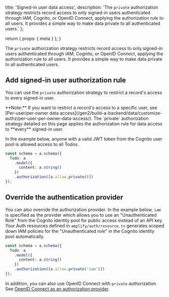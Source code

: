   title: 'Signed-in user data access',
  description:
    'The `private` authorization strategy restricts record access to only signed-in users authenticated through IAM, Cognito, or OpenID Connect, applying the authorization rule to all users. It provides a simple way to make data private to all authenticated users.'
};

  return {
    props: {
      meta
    }
  };
}

The `private` authorization strategy restricts record access to only signed-in users authenticated through IAM, Cognito, or OpenID Connect, applying the authorization rule to all users. It provides a simple way to make data private to all authenticated users.

## Add signed-in user authorization rule

You can use the `private` authorization strategy to restrict a record's access to every signed-in user.

<Callout>
  **Note:** If you want to restrict a record's access to a specific user, see
  [Per-user/per-owner data
  access](/gen2/build-a-backend/data/customize-authz/per-user-per-owner-data-access/).
  The `private` authorization strategy detailed on this page applies the
  authorization rule for data access to **every** signed-in user.
</Callout>

In the example below, anyone with a valid JWT token from the Cognito user pool is allowed access to all Todos.

```ts
const schema = a.schema({
  Todo: a
    .model({
      content: a.string()
    })
    .authorization([a.allow.private()])
});
```

## Override the authentication provider

You can also override the authorization provider. In the example below, `iam` is specified as the provider which allows you to use an "Unauthenticated Role" from the Cognito identity pool for public access instead of an API key. Your Auth resources defined in `amplify/auth/resource.ts` generates scoped down IAM policies for the "Unauthenticated role" in the Cognito identity pool automatically.

```ts
const schema = a.schema({
  Todo: a
    .model({
      content: a.string()
    })
    .authorization([a.allow.private('iam')])
});
```

In addition, you can also use OpenID Connect with `private` authorization. See [OpenID Connect as an authorization provider](/gen2/build-a-backend/data/customize-authz/using-oidc-authorization-provider/).
